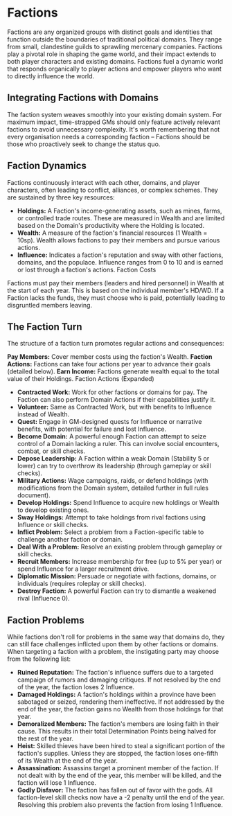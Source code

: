 # Factions

Factions are any organized groups with distinct goals and identities that function outside the boundaries of traditional political domains. They range from small, clandestine guilds to sprawling mercenary companies.  Factions play a pivotal role in shaping the game world, and their impact  extends to both player characters and existing domains. Factions fuel a dynamic world that responds organically to player actions and empower players who want to directly influence the world.

## Integrating Factions with Domains

The faction system weaves smoothly into your existing domain system. For maximum impact, time-strapped GMs should only feature actively relevant factions to avoid unnecessary complexity. It's worth remembering that not every organisation needs a corresponding faction – Factions should be those who proactively seek to change the status quo.

## Faction Dynamics

Factions continuously interact with each other, domains, and player characters, often leading to conflict, alliances, or complex schemes.  They are sustained by three key resources:

* **Holdings:** A Faction's income-generating assets, such as mines, farms, or controlled trade routes. These are measured in Wealth and are limited based on the Domain's productivity where the Holding is located.
* **Wealth:** A measure of the faction's financial resources (1 Wealth = 10sp). Wealth allows factions to pay their members and pursue various actions.
* **Influence:** Indicates a faction's reputation and sway with other factions, domains, and the populace. Influence ranges from 0 to 10 and is earned or lost through a faction's actions.
Faction Costs

Factions must pay their members (leaders and hired personnel) in Wealth at the start of each year. This is based on the individual member's HD/WD.  If a Faction lacks the funds, they must choose who is paid, potentially leading to disgruntled members leaving.

## The Faction Turn

The structure of a faction turn promotes regular actions and consequences:

**Pay Members:** Cover member costs using the faction's Wealth.
**Faction Actions:** Factions can take four actions per year to advance their goals (detailed below).
**Earn Income:** Factions generate wealth equal to the total value of their Holdings.
Faction Actions (Expanded)

* **Contracted Work:** Work for other factions or domains for pay. The Faction can also perform Domain Actions if their capabilities justify it.
* **Volunteer:** Same as Contracted Work, but with benefits to Influence instead of Wealth.
* **Quest:** Engage in GM-designed quests for Influence or narrative benefits, with potential for failure and lost Influence.
* **Become Domain:** A powerful enough Faction can attempt to seize control of a Domain lacking a ruler. This can involve social encounters, combat, or skill checks.
* **Depose Leadership:** A Faction within a weak Domain (Stability 5 or lower) can try to overthrow its leadership (through gameplay or skill checks).
* **Military Actions:** Wage campaigns, raids, or defend holdings (with modifications from the Domain system, detailed further in full rules document).
* **Develop Holdings:** Spend Influence to acquire new holdings or Wealth to develop existing ones.
* **Sway Holdings:** Attempt to take holdings from rival factions using Influence or skill checks.
* **Inflict Problem:** Select a problem from a Faction-specific table to challenge another faction or domain.
* **Deal With a Problem:** Resolve an existing problem through gameplay or skill checks.
* **Recruit Members:** Increase membership for free (up to 5% per year) or spend Influence for a larger recruitment drive.
* **Diplomatic Mission:** Persuade or negotiate with factions, domains, or individuals (requires roleplay or skill checks).
* **Destroy Faction:** A powerful Faction can try to dismantle a weakened rival (Influence 0).

## Faction Problems

While factions don't roll for problems in the same way that domains do, they can still face challenges inflicted upon them by other factions or domains. When targeting a faction with a problem, the instigating party may choose from the following list:

* **Ruined Reputation:** The faction's influence suffers due to a targeted campaign of rumors and damaging critiques. If not resolved by the end of the year, the faction loses 2 Influence.
* **Damaged Holdings:** A faction's holdings within a province have been sabotaged or seized, rendering them ineffective. If not addressed by the end of the year, the faction gains no Wealth from those holdings for that year.
* **Demoralized Members:** The faction's members are losing faith in their cause. This results in their total Determination Points being halved for the rest of the year.
* **Heist:** Skilled thieves have been hired to steal a significant portion of the faction's supplies. Unless they are stopped, the faction loses one-fifth of its Wealth at the end of the year.
* **Assassination:** Assassins target a prominent member of the faction. If not dealt with by the end of the year, this member will be killed, and the faction will lose 1 Influence.
* **Godly Disfavor:** The faction has fallen out of favor with the gods. All faction-level skill checks now have a -2 penalty until the end of the year. Resolving this problem also prevents the faction from losing 1 Influence.
